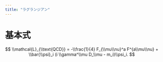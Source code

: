 ```yaml
---
title: "ラグランジアン"
---
```


# 基本式
$$
\\mathcal{L}_{\\text{QCD}} = -\\frac{1}{4} F_{\\mu\\nu}^a F^{a\\mu\\nu}
+ \\bar{\\psi}_i (i \\gamma^\\mu D_\\mu - m_i)\\psi_i.
$$
